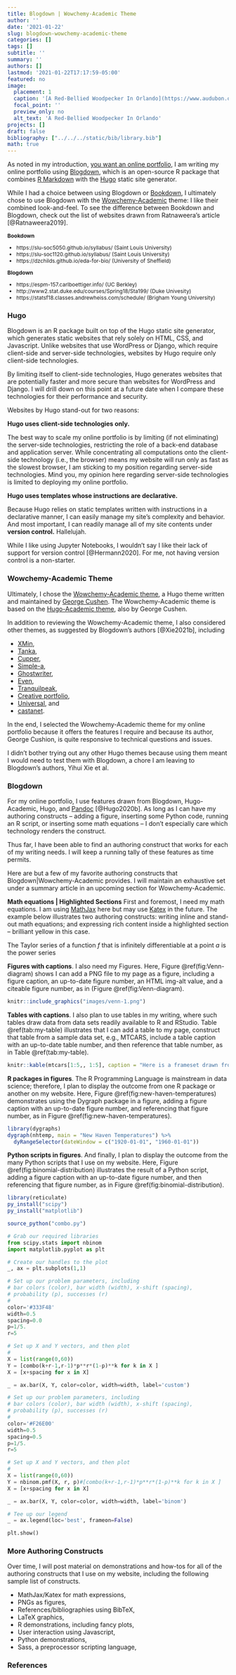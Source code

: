 ```yaml
---
title: Blogdown | Wowchemy-Academic Theme
author: ''
date: '2021-01-22'
slug: blogdown-wowchemy-academic-theme
categories: []
tags: []
subtitle: ''
summary: ''
authors: []
lastmod: '2021-01-22T17:17:59-05:00'
featured: no
image:
  placement: 1
  caption: '[A Red-Bellied Woodpecker In Orlando](https://www.audubon.org/field-guide/bird/red-bellied-woodpecker) by C Railey is licensed under [CC BY 4.0](https://creativecommons.org/licenses/by/4.0/)'
  focal_point: ''
  preview_only: no
  alt_text: 'A Red-Bellied Woodpecker In Orlando'
projects: []
draft: false
bibliography: ["../../../static/bib/library.bib"]
math: true
---
```


As noted in my introduction, [you want an online portfolio](/https://railey.io/post/you-want-an-online-portfolio/), I am writing my online portfolio using [Blogdown](https://bookdown.org/yihui/blogdown/), which is an open-source R package that combines [R Markdown](https://rmarkdown.rstudio.com/) with the [Hugo](https://gohugo.io/) static site generator.  

While I had a choice between using Blogdown or [Bookdown](https://bookdown.org/), I ultimately chose to use Blogdown with the [Wowchemy-Academic](https://wowchemy.com/templates/) theme: I like their combined look-and-feel. To see the difference between Bookdown and Blogdown, check out the list of websites drawn from Ratnaweera's article [@Ratnaweera2019].

::: {.highlight .transparent style="font-size:0.75rem"}
**Bookdown**

- https://slu-soc5050.github.io/syllabus/ (Saint Louis University)
- https://slu-soc1120.github.io/syllabus/ (Saint Louis University)
- https://dzchilds.github.io/eda-for-bio/ (University of Sheffield)

**Blogdown**

- https://espm-157.carlboettiger.info/ (UC Berkley)
- http://www2.stat.duke.edu/courses/Spring18/Sta199/ (Duke Univesity)
- https://statsf18.classes.andrewheiss.com/schedule/ (Brigham Young University)
:::

### Hugo

Blogdown is an R package built on top of the Hugo static site generator, which generates static websites that rely solely on HTML, CSS, and Javascript. Unlike websites that use WordPress or Django, which require client-side and server-side technologies, websites by Hugo require only client-side technologies.

By limiting itself to client-side technologies, Hugo generates websites that are potentially faster and more secure than websites for WordPress and Django. I will drill down on this point at a future date when I compare these technologies for their performance and security.

Websites by Hugo stand-out for two reasons:

::: {.highlight .transparent .spread}
**Hugo uses client-side technologies only.**

The best way to scale my online portfolio is by limiting (if not eliminating) the server-side technologies, restricting the role of a back-end database and application server. While concentrating all computations onto the client-side technology (i.e., the browser) means my website will run only as fast as the slowest browser, I am sticking to my position regarding server-side technologies. Mind you, my opinion here regarding server-side technologies is limited to deploying my online portfolio.
  
**Hugo uses templates whose instructions are declarative.**

Because Hugo relies on static templates written with instructions in a declarative manner, I can easily manage my site's complexity and behavior. And most important, I can readily manage all of my site contents under **version control.** Hallelujah.

While I like using Jupyter Notebooks, I wouldn't say I like their lack of support for version control [@Hermann2020]. For me, not having version control is a non-starter.
:::

### Wowchemy-Academic Theme

Ultimately, I chose the [Wowchemy-Academic theme](https://wowchemy.com/templates/), a Hugo theme written and maintained by [George Cushen](https://georgecushen.com/). The Wowchemy-Academic theme is based on the [Hugo-Academic theme](https://themes.gohugo.io/academic/), also by George Cushen.

In addition to reviewing the Wowchemy-Academic theme, I also considered other themes, as suggested by Blogdown's authors [@Xie2021b], including 

- [XMin](https://themes.gohugo.io/hugo-xmin/), 
- [Tanka](https://themes.gohugo.io/hugo-tanka/), 
- [Cupper](https://themes.gohugo.io/cupper-hugo-theme/), 
- [Simple-a](https://themes.gohugo.io/simple-a/),
- [Ghostwriter](https://themes.gohugo.io/ghostwriter/),
- [Even](https://themes.gohugo.io/hugo-theme-even/),
- [Tranquilpeak](https://themes.gohugo.io/hugo-tranquilpeak-theme/),
- [Creative portfolio](https://themes.gohugo.io/hugo-creative-portfolio-theme/),
- [Universal](https://themes.gohugo.io/hugo-universal-theme/), and
- [castanet](https://github.com/mattstratton/castanet).

In the end, I selected the Wowchemy-Academic theme for my online portfolio because it offers the features I require and because its author, George Cushion, is quite responsive to technical questions and issues.

I didn't bother trying out any other Hugo themes because using them meant I would need to test them with Blogdown, a chore I am leaving to Blogdown's authors, Yihui Xie et al.

### Blogdown

For my online portfolio, I use features drawn from Blogdown, Hugo-Academic, Hugo, and [Pandoc](https://www.pandoc.org/) [@Hugo2020b]. As long as I can have my authoring constructs -- adding a figure, inserting some Python code, running an R script, or inserting some math equations -- I don't especially care which technology renders the construct.

Thus far, I have been able to find an authoring construct that works for each of my writing needs. I will keep a running tally of these features as time permits.

Here are but a few of my favorite authoring constructs that Blogdown|Wowchemy-Academic provides. I will
maintain an exhaustive set under a summary article in an upcoming section for Wowchemy-Academic.

**Math equations | Highlighted Sections** First and foremost, I need my math equations. I am using [MathJax](https://www.mathjax.org/) here but may use [Katex](https://katex.org/) in the future. The example below illustrates two authoring constructs: writing inline and stand-out math equations; and expressing rich content inside a highlighted section -- brilliant yellow in this case.

::: {.highlight .bottom .yellow}
The Taylor series of a function $f$ that is infinitely differentiable at a point $a$ is the power series

\begin{equation}
f(a) + \frac{f'(a)}{1!}(x-a) + \frac{f''(a)}{2!}(x-a)^2 + \frac{f'''(a)}{3!}(x-a)^3+ \cdot\cdot\cdot.
\end{equation}
:::

**Figures with captions**. I also need my Figures. Here, Figure \@ref(fig:Venn-diagram) shows I can add a PNG file to my page as a figure, including a figure caption, an up-to-date figure number, an HTML img-alt value, and a citeable figure number, as in (Figure \@ref(fig:Venn-diagram).

```r
knitr::include_graphics("images/venn-1.png")
```

**Tables with captions**. I also plan to use tables in my writing, where such tables draw data from data sets readily available to R and RStudio. Table \@ref(tab:my-table) illustrates that I can add a table to my page, construct that table from a sample data set, e.g., MTCARS, include a table caption with an up-to-date table number, and then reference that table number, as in Table \@ref(tab:my-table).

```r
knitr::kable(mtcars[1:5,, 1:5], caption = "Here is a frameset drawn from MTCARS.")
```

**R packages in figures**. The R Programming Language is mainstream in data science; therefore, I plan to display the outcome from one R package or another on my website. Here, Figure \@ref(fig:new-haven-temperatures) demonstrates using the Dygraph package in a figure, adding a figure caption with an up-to-date figure number, and referencing that figure number, as in Figure \@ref(fig:new-haven-temperatures).

```r
library(dygraphs)
dygraph(nhtemp, main = "New Haven Temperatures") %>% 
  dyRangeSelector(dateWindow = c("1920-01-01", "1960-01-01"))
```

**Python scripts in figures**. And finally, I plan to display the outcome from the many Python scripts that I use on my website. Here, Figure \@ref(fig:binomial-distribution) illustrates the result of a Python script, adding a figure caption with an up-to-date figure number, and then referencing that figure number, as in Figure \@ref(fig:binomial-distribution).

```r
library(reticulate)
py_install("scipy")
py_install("matplotlib")

source_python("combo.py")
```
```python
# Grab our required libraries
from scipy.stats import nbinom
import matplotlib.pyplot as plt

# Create our handles to the plot
_, ax = plt.subplots(1,1)

# Set up our problem parameters, including
# bar colors (color), bar width (width), x-shift (spacing),
# probability (p), successes (r)
#
color='#333F48'
width=0.5
spacing=0.0
p=1/5.
r=5

# Set up X and Y vectors, and then plot
#
X = list(range(0,60))
Y = [combo(k+r-1,r-1)*p**r*(1-p)**k for k in X ]
X = [x+spacing for x in X]

_ = ax.bar(X, Y, color=color, width=width, label='custom')

# Set up our problem parameters, including
# bar colors (color), bar width (width), x-shift (spacing),
# probability (p), successes (r)
#
color='#F26E00'
width=0.5
spacing=0.5
p=1/5.
r=5

# Set up X and Y vectors, and then plot
#
X = list(range(0,60))
Y = nbinom.pmf(X, r, p)#[combo(k+r-1,r-1)*p**r*(1-p)**k for k in X ]
X = [x+spacing for x in X]

_ = ax.bar(X, Y, color=color, width=width, label='binom')

# Tee up our legend
_ = ax.legend(loc='best', frameon=False)

plt.show()

```

### More Authoring Constructs

Over time, I will post material on demonstrations and how-tos for all of the authoring constructs that I use on my website, including the following sample list of constructs.

- MathJax/Katex for math expressions,
- PNGs as figures,
- References/bibliographies using BibTeX,
- LaTeX graphics,
- R demonstrations, including fancy plots,
- User interaction using Javascript,
- Python demonstrations,
- Sass, a preprocessor scripting language,

### References
